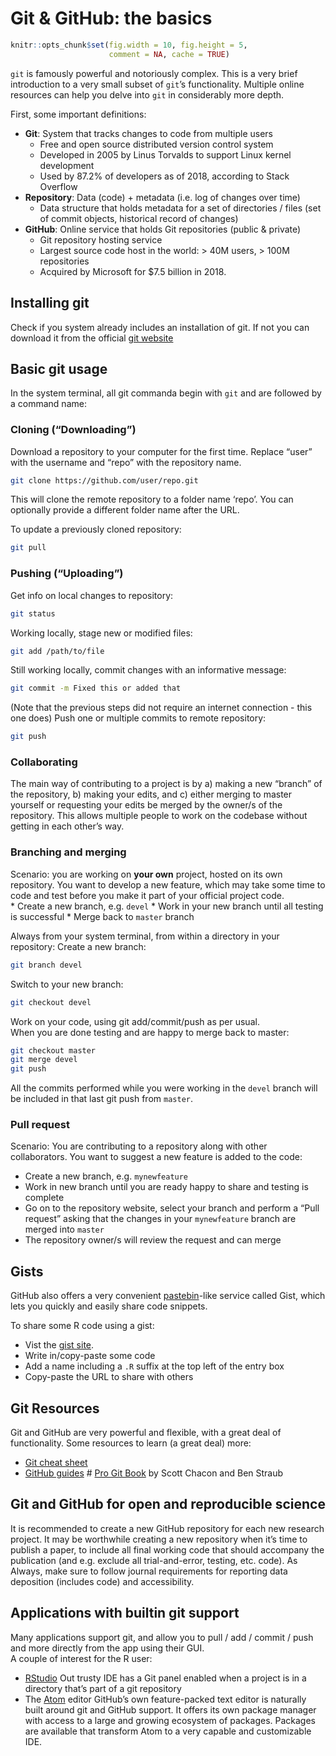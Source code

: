 # Git & GitHub: the basics {#git}

```r
knitr::opts_chunk$set(fig.width = 10, fig.height = 5,
                      comment = NA, cache = TRUE) 
```

`git` is famously powerful and notoriously complex. This is a very brief introduction to a very small subset of `git`'s functionality. Multiple online resources can help you delve into `git` in considerably more depth.  

First, some important definitions:

* **Git**: System that tracks changes to code from multiple users
    * Free and open source distributed version control system
    * Developed in 2005 by Linus Torvalds to support Linux kernel development
    * Used by 87.2% of developers as of 2018, according to Stack Overflow

* **Repository**: Data (code) + metadata (i.e. log of changes over time)
    * Data structure that holds metadata for a set of directories / files (set of commit objects, historical record of changes)

* **GitHub**: Online service that holds Git repositories (public & private)
    * Git repository hosting service
    * Largest source code host in the world: > 40M users, > 100M repositories
    * Acquired by Microsoft for $7.5 billion in 2018.

## Installing git

Check if you system already includes an installation of git. If not you can download it from the official [git website](https://git-scm.com/downloads)

## Basic git usage

In the system terminal, all git commanda begin with `git` and are followed by a command name:  

### Cloning ("Downloading")

Download a repository to your computer for the first time. Replace "user" with the username and "repo" with the repository name.
```bash
git clone https://github.com/user/repo.git
```

This will clone the remote repository to a folder name 'repo'. You can optionally provide a different folder name after the URL.  

To update a previously cloned repository:

```bash
git pull
```

### Pushing ("Uploading")

Get info on local changes to repository:

```bash
git status
```

Working locally, stage new or modified files:

```bash
git add /path/to/file
```

Still working locally, commit changes with an informative message:

```bash
git commit -m Fixed this or added that
```

(Note that the previous steps did not require an internet connection - this one does)
Push one or multiple commits to remote repository:

```bash
git push
```

### Collaborating

The main way of contributing to a project is by a) making a new "branch" of the repository, b) making your edits, and c) either merging to master yourself or requesting your edits be merged by the owner/s of the repository.
This allows multiple people to work on the codebase without getting in each other's way. 

### Branching and merging

Scenario: you are working on **your own** project, hosted on its own repository. You want to develop a new feature, which may take some time to code and test before you  make it part of your official project code.  
* Create a new branch, e.g. `devel`
* Work in your new branch until all testing is successful
* Merge back to `master` branch

Always from your system terminal, from within a directory in your repository:
Create a new branch:

```bash
git branch devel
```

Switch to your new branch:

```bash
git checkout devel
```

Work on your code, using git add/commit/push as per usual.  
When you are done testing and are happy to merge back to master:

```bash
git checkout master
git merge devel
git push
```
All the commits performed while you were working in the `devel` branch will be included in that last git push from `master`.

### Pull request

Scenario: You are contributing to a repository along with other collaborators. You want to suggest a new feature is added to the code:  

* Create a new branch, e.g. `mynewfeature`
* Work in new branch until you are ready happy to share and testing is complete
* Go on to the repository website, select your branch and perform a "Pull request" asking that the changes in your `mynewfeature` branch are merged into `master`
* The repository owner/s will review the request and can merge

## Gists

GitHub also offers a very convenient [pastebin](https://en.wikipedia.org/wiki/Pastebin)-like service called Gist, which lets you quickly and easily share code snippets.  

To share some R code using a gist:  

* Vist the [gist site](https://gist.github.com/).
* Write in/copy-paste some code
* Add a name including a `.R` suffix at the top left of the entry box
* Copy-paste the URL to share with others

## Git Resources {#gitresources}

Git and GitHub are very powerful and flexible, with a great deal of functionality. Some resources to 
learn (a great deal) more:  

* [Git cheat sheet](https://education.github.com/git-cheat-sheet-education.pdf)
* [GitHub guides](https://guides.github.com/)
# [Pro Git Book](https://git-scm.com/book/en/v2) by Scott Chacon and Ben Straub

## Git and GitHub for open and reproducible science

It is recommended to create a new GitHub repository for each new research project. It may be worthwhile creating a new repository when it's time to publish a paper, to include all final working code that should accompany the publication (and e.g. exclude all trial-and-error, testing, etc. code). As Always, make sure to follow journal requirements for reporting data deposition (includes code) and accessibility.

## Applications with builtin git support

Many applications support git, and allow you to pull / add / commit / push and more directly from the app using their GUI.  
A couple of interest for the R user:

* [RStudio](https://rstudio.com/)
Out trusty IDE has a Git panel enabled when a project is in a directory that's part of a git repository
* The [Atom](https://atom.io) editor
GitHub's own feature-packed text editor is naturally built around git and GitHub support. It offers its own package manager with access to a large and growing ecosystem of packages. Packages are available that transform Atom to a very capable and customizable IDE.
